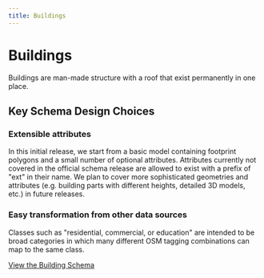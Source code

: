 ```yaml
---
title: Buildings
---
```


# Buildings

Buildings are man-made structure with a roof that exist permanently in one place.

## Key Schema Design Choices

### Extensible attributes
In this initial release, we start from a basic model containing footprint polygons and a small number of optional attributes. Attributes currently not covered in the official schema release are allowed to exist with a prefix of "ext" in their name. We plan to cover more sophisticated geometries and attributes (e.g. building parts with different heights, detailed 3D models, etc.) in future releases.

### Easy transformation from other data sources
Classes such as "residential, commercial, or education" are intended to be broad categories in which many different OSM tagging combinations can map to the same class.

[View the Building Schema](/reference/buildings/building)
